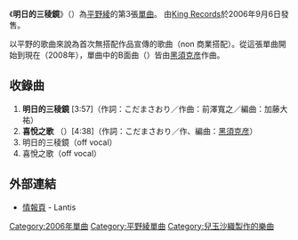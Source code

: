 {{Infobox Single
| Name     = 明日的三稜鏡
| Artist   = [[平野綾|平野綾]]
| Album    = [[RIOT_GIRL|RIOT GIRL]]
| A-side   = 
| B-side   = 
| Released = 2006年9月6日
| Format   = [[單曲|雙A面單曲]]
| Recorded = 
| Genre    = [[J-POP|J-POP]]（[[動畫歌曲|動畫歌曲]]）
| Length   = 17分20秒
| Label    = [[Lantis|Lantis]]
| Writer   = こだまさおり、[[前澤寛之|前澤寛之]]、<br/>[[黑須克彦|黑須克彦]]
| Producer = 
| Certification  = 
| Chart position = *單週間最高排名第13名<small>（[[Oricon|Oricon]]）
| Last single = [[是冒險對吧對吧？|是冒險對吧對吧？]]<br/>（2006年）
| This single = '''明日的三稜鏡<br/>（2006年）
| Next single = [[LOVE★GUN|LOVE★GUN]]<br/>（2007年）
}}
《'''明日的三稜鏡'''》（{{lang-ja|明日のプリズム}}）為[[平野綾|平野綾]]的第3張[[單曲|單曲]]。
由[[King_Records|King Records]]於2006年9月6日發售。

以平野的歌曲來說為首次無搭配作品宣傳的歌曲（non 商業搭配）。從這張單曲開始到現在（2008年），單曲中的B面曲（{{lang|ja|カップリング曲}}）皆由[[黑須克彦|黑須克彦]]作曲。

== 收錄曲 ==
# '''明日的三稜鏡''' [3:57]（作詞：こだまさおり／作曲：前澤寬之／編曲：加藤大祐）
# '''喜悅之歌''' （{{lang-ja|ヨロコビの歌}}）[4:38]（作詞：こだまさおり／作、編曲：[[黑須克彦|黑須克彦]]）
# 明日的三稜鏡（off vocal）
# 喜悅之歌（off vocal）

== 外部連結 ==
*[http://lantis.jp/new-release/data.php?id=aa9d5f1cc67e1ce8e26800dc0631695e 情報頁] {{Wayback|url=http://lantis.jp/new-release/data.php?id=aa9d5f1cc67e1ce8e26800dc0631695e |date=20101207083431 }} - Lantis

{{平野綾}}

{{DEFAULTSORT:Ashita no purizumu}}
[[Category:2006年單曲|Category:2006年單曲]]
[[Category:平野綾單曲|Category:平野綾單曲]]
[[Category:兒玉沙織製作的樂曲|Category:兒玉沙織製作的樂曲]]

{{Single-stub}}